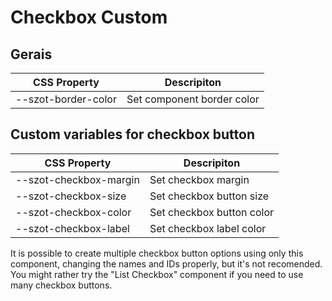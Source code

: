 
<Meta title="Components/FormFields/Checkbox/Custom" />

# Checkbox Custom

## Gerais

| CSS Property        | Descripiton                |
| ------------------- | -------------------------- |
| --szot-border-color | Set component border color |

## Custom variables for checkbox button

| CSS Property        | Descripiton            |
| ------------------- | ---------------------- |
| --szot-checkbox-margin | Set checkbox margin       |
| --szot-checkbox-size   | Set checkbox button size  |
| --szot-checkbox-color  | Set checkbox button color |
| --szot-checkbox-label  | Set checkbox label color  |

<p>
  It is possible to create multiple checkbox button options using only this
  component, changing the names and IDs properly, but it's not recomended. You
  might rather try the "List Checkbox" component if you need to use many
  checkbox buttons.
</p>
